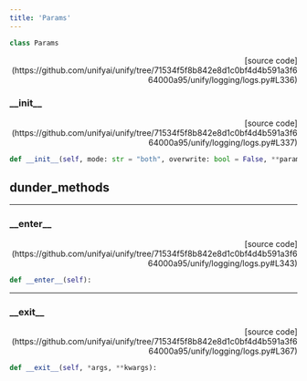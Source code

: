 ```yaml
---
title: 'Params'
---
```


```python
class Params
```

<p align="right">[source code](https://github.com/unifyai/unify/tree/71534f5f8b842e8d1c0bf4d4b591a3f664000a95/unify/logging/logs.py#L336)</p>



### \_\_init\_\_

<p align="right">[source code](https://github.com/unifyai/unify/tree/71534f5f8b842e8d1c0bf4d4b591a3f664000a95/unify/logging/logs.py#L337)</p>

```python
def __init__(self, mode: str = "both", overwrite: bool = False, **params):
```



## dunder_methods

---

### \_\_enter\_\_

<p align="right">[source code](https://github.com/unifyai/unify/tree/71534f5f8b842e8d1c0bf4d4b591a3f664000a95/unify/logging/logs.py#L343)</p>

```python
def __enter__(self):
```



---

### \_\_exit\_\_

<p align="right">[source code](https://github.com/unifyai/unify/tree/71534f5f8b842e8d1c0bf4d4b591a3f664000a95/unify/logging/logs.py#L367)</p>

```python
def __exit__(self, *args, **kwargs):
```

